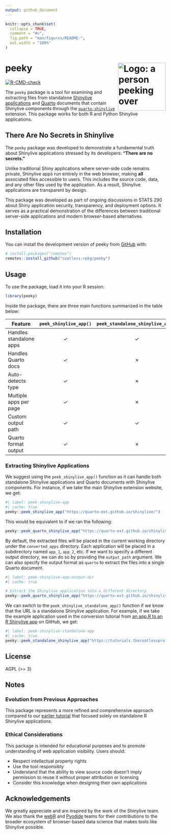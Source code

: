 ```yaml
---
output: github_document
---
```


<!-- README.md is generated from README.Rmd. Please edit that file -->

```r
knitr::opts_chunk$set(
  collapse = TRUE,
  comment = "#>",
  fig.path = "man/figures/README-",
  out.width = "100%"
)
```

# peeky  <img src="man/figures/logo-peeky.png" align="right" alt="Logo: a person peeking over someone who is coding close to their monitor." width="150"/>

<!-- badges: start -->
[![R-CMD-check](https://github.com/coatless-rpkg/peeky/actions/workflows/R-CMD-check.yaml/badge.svg)](https://github.com/coatless-rpkg/peeky/actions/workflows/R-CMD-check.yaml)
<!-- badges: end -->

The `peeky` package is a tool for examining and extracting files from standalone
[Shinylive applications][slexplain] and [Quarto][quarto] documents that contain Shinylive components
through the [`quarto-shinylive`][qsl] extension.
This package works for both R and Python Shinylive applications.

## There Are No Secrets in Shinylive

The `peeky` package was developed to demonstrate a fundamental truth about 
Shinylive applications stressed by its developers: **"There are no secrets."**

Unlike traditional Shiny applications where server-side code remains private,
Shinylive apps run entirely in the web browser, making **all** associated 
files accessible to users. This includes the source code, data, and any other
files used by the application. As a result, Shinylive applications are
transparent by design.

This package was developed as part of ongoing discussions in STATS 290 about
Shiny application security, transparency, and deployment options. It serves as
a practical demonstration of the differences between traditional server-side 
applications and modern browser-based alternatives.

## Installation

You can install the development version of peeky from [GitHub](https://github.com/) with:

```r
# install.packages("remotes")
remotes::install_github("coatless-rpkg/peeky")
```

## Usage

To use the package, load it into your R session:

```r
library(peeky)
```

Inside the package, there are three main functions summarized in the table below:

| Feature | `peek_shinylive_app()` | `peek_standalone_shinylive_app()` | `peek_quarto_shinylive_app()` |
|---------|:---------------------:|:--------------------------------:|:-----------------------------:|
| Handles standalone apps | ✓ | ✓ | ✗ |
| Handles Quarto docs | ✓ | ✗ | ✓ |
| Auto-detects type | ✓ | ✗ | ✗ |
| Multiple apps per page | ✓ | ✗ | ✓ |
| Custom output path | ✓ | ✓ | ✓ |
| Quarto format output | ✓ | ✗ | ✓ |

### Extracting Shinylive Applications

We suggest using the `peek_shinylive_app()` function as it can handle both 
standalone Shinylive applications and Quarto documents with Shinylive components.
For instance, if we take the main Shinylive extension website, we get:

```r
#| label: peek-shinylive-app
#| cache: true
peeky::peek_shinylive_app("https://quarto-ext.github.io/shinylive/")
```

This would be equivalent to if we ran the following:

```r
peeky::peek_quarto_shinylive_app("https://quarto-ext.github.io/shinylive/")
```

By default, the extracted files will be placed in the current working directory
under the `converted_apps` directory. Each application will be placed in a
subdirectory named `app_1`, `app_2`, etc. If we want to specify a different
output directory, we can do so by providing the `output_path` argument. We
can also specify the output format as `quarto` to extract the files into a
single Quarto document.

```r
#| label: peek-shinylive-app-output-dir
#| cache: true

# Extract the Shinylive application into a different directory
peeky::peek_quarto_shinylive_app("https://quarto-ext.github.io/shinylive/", output_format = "quarto")
```

We can switch to the `peek_shinylive_standalone_app()` function if we know that
the URL is a standalone Shinylive application. For example, if we take the
example application used in the conversion tutorial from [an app.R to an R Shinylive app](https://github.com/coatless-tutorials/convert-shiny-app-r-shinylive)
on GitHub, we get:

```r
#| label: peek-shinylive-standalone-app
#| cache: true
peeky::peek_standalone_shinylive_app("https://tutorials.thecoatlessprofessor.com/convert-shiny-app-r-shinylive/")
```

## License

AGPL (>= 3)

## Notes

### Evolution from Previous Approaches

This package represents a more refined and comprehensive approach compared to 
our [earlier tutorial][peeksl]
that focused solely on standalone R Shinylive applications. 

### Ethical Considerations

This package is intended for educational purposes and to promote understanding
of web application visibility. Users should:

- Respect intellectual property rights
- Use the tool responsibly
- Understand that the ability to view source code doesn't imply permission to reuse it without proper attribution or licensing
- Consider this knowledge when designing their own applications

## Acknowledgements

We greatly appreciate and are inspired by the work of the Shinylive team.
We also thank the [webR][webr] and [Pyodide][pyodide] teams for their 
contributions to the broader ecosystem of browser-based data science that makes
tools like Shinylive possible.

[quarto]: https://quarto.org
[slexplain]: https://shiny.posit.co/py/docs/shinylive.html
[qsl]: https://github.com/quarto-ext/shinylive
[webr]: https://docs.r-wasm.org/webr/latest/
[pyodide]: https://pyodide.org/en/stable/
[peeksl]: https://github.com/coatless-tutorials/peeking-at-an-r-shinylive-app-source-code
